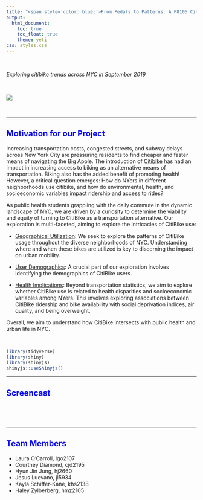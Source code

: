 ```yaml
---
title: "<span style='color: blue;'>From Pedals to Patterns: A P8105 Citibike Data Analysis</span>"
output: 
  html_document:
    toc: true
    toc_float: true
    theme: yeti
css: styles.css
---
```


<style>
  h1 {
    text-align: center;
     font-weight: bold;
  }
</style>


  &nbsp;
  
  *Exploring citibike trends across NYC in September 2019*


  &nbsp;
  
![](many_bike_pic.png)

  &nbsp;
  
***

## <span style="color: blue;">Motivation for our Project</span>

Increasing transportation costs, congested streets, and subway delays across New York City are pressuring residents to find cheaper and faster means of navigating the Big Apple. The introduction of [Citibike](https://citibikenyc.com/) has had an impact in increasing access to biking as an alternative means of transportation. Biking also has the added benefit of promoting health! However, a critical question emerges: How do NYers in different neighborhoods use citibike, and how do environmental, health, and socioeconomic variables impact ridership and access to rides? 

As public health students grappling with the daily commute in the dynamic landscape of NYC, we are driven by a curiosity to determine the viability and equity of turning to CitiBike as a transportation alternative. Our exploration is multi-faceted, aiming to explore the intricacies of CitiBike use:

   * <u>Geographical Utilization</u>: We seek to explore the patterns of CitiBike usage throughout the diverse neighborhoods of NYC. Understanding where and when these bikes are utilized is key to discerning the impact on urban mobility.
   
  * <u>User Demographics</u>: A crucial part of our exploration involves identifying the demographics of CitiBike users. 
  
  * <u>Health Implications</u>: Beyond transportation statistics, we aim to explore whether CitiBike use is related to health disparities and socioeconomic variables among NYers. This involves exploring associations between CitiBike ridership and bike availability with social deprivation indices, air quality, and being overweight.

Overall, we aim to understand how CitiBike intersects with public health and urban life in NYC.

&nbsp;

```r
library(tidyverse)
library(shiny)
library(shinyjs)
shinyjs::useShinyjs()
```

***
## <span style="color: blue;">Screencast</span>

  &nbsp;
  
<link here to embed video>
  &nbsp;

***
  
## <span style="color: blue;">Team Members</span>
  - Laura O'Carroll, lgo2107<br>
  - Courtney Diamond, cjd2195<br>
  - Hyun Jin Jung, hj2660<br>
  - Jesus Luevano, jl5934<br>
  - Kayla Schiffer-Kane, khs2138<br>
  - Haley Zylberberg, hmz2105<br> 
  





